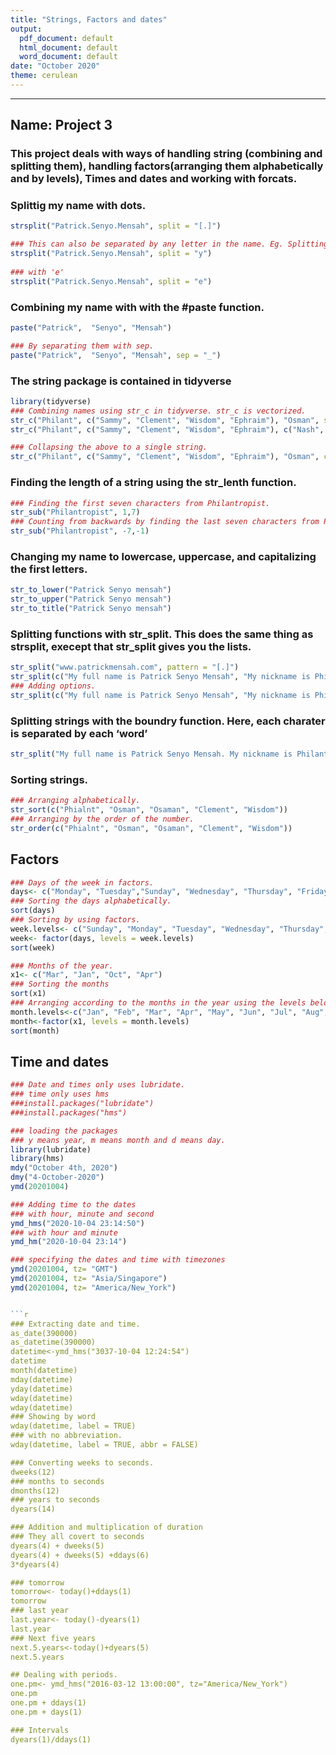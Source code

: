 ```yaml
---
title: "Strings, Factors and dates"
output:
  pdf_document: default
  html_document: default
  word_document: default
date: "October 2020"
theme: cerulean
---
```


---


## Name: Project 3 

### This project deals with ways of handling string (combining and splitting them), handling factors(arranging them alphabetically and by levels), Times and dates and working with forcats.

### Splittig my name with dots.
```r
strsplit("Patrick.Senyo.Mensah", split = "[.]")

### This can also be separated by any letter in the name. Eg. Splitting my name with the 'y'
strsplit("Patrick.Senyo.Mensah", split = "y")
 
### with 'e'
strsplit("Patrick.Senyo.Mensah", split = "e")
```

### Combining my name with with the #paste function.
```r
paste("Patrick",  "Senyo", "Mensah")

### By separating them with sep.
paste("Patrick",  "Senyo", "Mensah", sep = "_")
```

### The string package is contained in tidyverse

```r
library(tidyverse)
### Combining names using str_c in tidyverse. str_c is vectorized.
str_c("Philant", c("Sammy", "Clement", "Wisdom", "Ephraim"), "Osman", sep = "_")
str_c("Philant", c("Sammy", "Clement", "Wisdom", "Ephraim"), c("Nash", "Osaman","Vicent"), "Osman", sep="_")

### Collapsing the above to a single string.
str_c("Philant", c("Sammy", "Clement", "Wisdom", "Ephraim"), "Osman", collapse = "")
```

### Finding the length of a string using the str_lenth function.
```r
### Finding the first seven characters from Philantropist.
str_sub("Philantropist", 1,7)
### Counting from backwards by finding the last seven characters from Philantropist.
str_sub("Philantropist", -7,-1)
```

### Changing my name to lowercase, uppercase, and capitalizing the first letters.
```r
str_to_lower("Patrick Senyo mensah")
str_to_upper("Patrick Senyo mensah")
str_to_title("Patrick Senyo mensah")
```

### Splitting functions with str_split. This does the same thing as strsplit, execept that str_split gives you the lists. 
```r
str_split("www.patrickmensah.com", pattern = "[.]")
str_split(c("My full name is Patrick Senyo Mensah", "My nickname is Philant"), pattern = " ")
### Adding options.
str_split(c("My full name is Patrick Senyo Mensah", "My nickname is Philant"), pattern = " ", simplify = TRUE)
```

### Splitting strings with the boundry function. Here, each charater is separated by each 'word'
```r
str_split("My full name is Patrick Senyo Mensah. My nickname is Philant", boundary("word"))[[1]]
```

### Sorting strings. 
```r
### Arranging alphabetically.
str_sort(c("Phialnt", "Osman", "Osaman", "Clement", "Wisdom"))
### Arranging by the order of the number.
str_order(c("Phialnt", "Osman", "Osaman", "Clement", "Wisdom"))
```


## Factors
```r
### Days of the week in factors.
days<- c("Monday", "Tuesday","Sunday", "Wednesday", "Thursday", "Friday", "Saturday","Thursday")
### Sorting the days alphabetically.
sort(days)
### Sorting by using factors.
week.levels<- c("Sunday", "Monday", "Tuesday", "Wednesday", "Thursday", "Friday", "Saturday")
week<- factor(days, levels = week.levels)
sort(week)
```

```r
### Months of the year.
x1<- c("Mar", "Jan", "Oct", "Apr")
### Sorting the months
sort(x1)
### Arranging according to the months in the year using the levels below.
month.levels<-c("Jan", "Feb", "Mar", "Apr", "May", "Jun", "Jul", "Aug", "Sep", "Oct", "Nov", "Dec")
month<-factor(x1, levels = month.levels)
sort(month)
```

## Time and dates
```r
### Date and times only uses lubridate.
### time only uses hms
###install.packages("lubridate")
###install.packages("hms")
```

```r
### loading the packages
### y means year, m means month and d means day.
library(lubridate)
library(hms)
mdy("October 4th, 2020")
dmy("4-October-2020")
ymd(20201004)
```

```r
### Adding time to the dates
### with hour, minute and second
ymd_hms("2020-10-04 23:14:50")
### with hour and minute
ymd_hm("2020-10-04 23:14")

### specifying the dates and time with timezones
ymd(20201004, tz= "GMT")
ymd(20201004, tz= "Asia/Singapore")
ymd(20201004, tz= "America/New_York")


```r
### Extracting date and time. 
as_date(390000)
as_datetime(390000)
datetime<-ymd_hms("3037-10-04 12:24:54")
datetime
month(datetime)
mday(datetime)
yday(datetime)
wday(datetime)
wday(datetime)
### Showing by word
wday(datetime, label = TRUE)
### with no abbreviation. 
wday(datetime, label = TRUE, abbr = FALSE)

### Converting weeks to seconds.
dweeks(12)
### months to seconds
dmonths(12)
### years to seconds
dyears(14)

### Addition and multiplication of duration
### They all covert to seconds
dyears(4) + dweeks(5)
dyears(4) + dweeks(5) +ddays(6)
3*dyears(4)

### tomorrow
tomorrow<- today()+ddays(1)
tomorrow
### last year
last.year<- today()-dyears(1)
last.year
### Next five years
next.5.years<-today()+dyears(5)
next.5.years

## Dealing with periods.
one.pm<- ymd_hms("2016-03-12 13:00:00", tz="America/New_York")
one.pm
one.pm + ddays(1)
one.pm + days(1)

### Intervals
dyears(1)/ddays(1)
```
 
